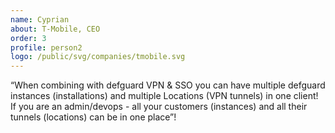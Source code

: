 ```yaml
---
name: Cyprian
about: T-Mobile, CEO
order: 3
profile: person2
logo: /public/svg/companies/tmobile.svg
---
```


“When combining with defguard VPN & SSO you can have multiple defguard instances (installations) and multiple Locations (VPN tunnels) in one client! If you are an admin/devops - all your customers (instances) and all their tunnels (locations) can be in one place”!
